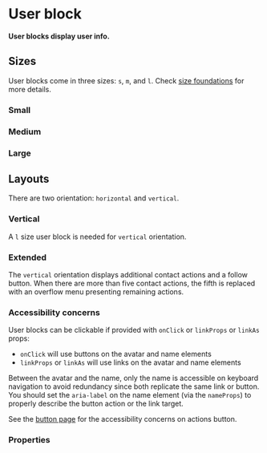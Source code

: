 # User block

**User blocks display user info.**

## Sizes

User blocks come in three sizes: `s`, `m`, and `l`.
Check [size foundations](/product/foundations/size) for more details.

### Small

<DemoBlock orientation="horizontal" demo="size-s" withThemeSwitcher />

### Medium

<DemoBlock orientation="horizontal" demo="size-m" withThemeSwitcher />

### Large

<DemoBlock orientation="horizontal" demo="size-l" withThemeSwitcher />

## Layouts

There are two orientation: `horizontal` and `vertical`.

### Vertical

A `l` size user block is needed for `vertical` orientation.

<DemoBlock orientation="horizontal" demo="vertical" withThemeSwitcher />

### Extended

The `vertical` orientation displays additional contact actions and a follow button.
When there are more than five contact actions, the fifth is replaced with an overflow menu presenting remaining actions.

<DemoBlock orientation="horizontal" demo="extended" withThemeSwitcher />

### Accessibility concerns

User blocks can be clickable if provided with `onClick` or `linkProps` or `linkAs` props:
- `onClick` will use buttons on the avatar and name elements
- `linkProps` or `linkAs` will use links on the avatar and name elements

Between the avatar and the name, only the name is accessible on keyboard navigation to avoid redundancy since both
replicate the same link or button. You should set the `aria-label` on the name element (via the `nameProps`) to properly
describe the button action or the link target.

See the [button page](../product/components/button#accessibility-concerns) for the accessibility concerns on actions button.

### Properties

<PropTable component="UserBlock" />
